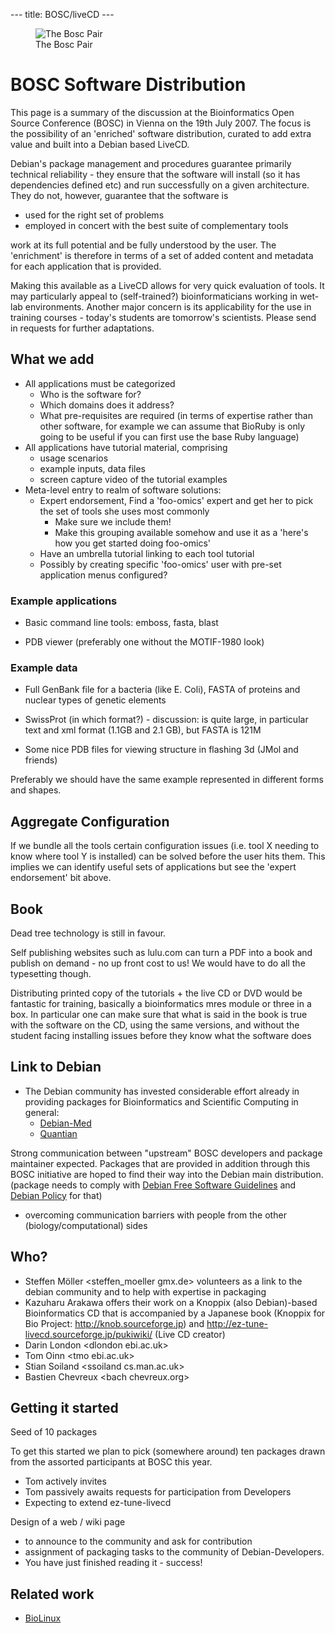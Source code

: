 ---
title: BOSC/liveCD
---

[[Image:Pear.png|The Bosc Pair]]
=BOSC Software Distribution=

This page is a summary of the discussion at the Bioinformatics Open Source Conference (BOSC) in Vienna on the 19th July 2007. The focus is the possibility of an 'enriched' software distribution, curated to add extra value and built into a Debian based LiveCD.

Debian's package management and procedures guarantee primarily technical reliability - they ensure that the software will install (so it has dependencies defined etc) and run successfully on a given architecture. They do not, however, guarantee that the software is

* used for the right set of problems
* employed in concert with the best suite of complementary tools

work at its full potential and be fully understood by the user.
The 'enrichment' is therefore in terms of a set of added content and metadata for each application that is provided.

Making this available as a LiveCD allows for very quick evaluation of tools. It may particularly appeal to (self-trained?) bioinformaticians working in wet-lab environments. Another major concern is its applicability for the use in training courses - today's students are tomorrow's scientists. Please send in requests for further adaptations.

==What we add==

* All applications must be categorized
** Who is the software for?
** Which domains does it address?
** What pre-requisites are required (in terms of expertise rather than other software, for example we can assume that BioRuby is only going to be useful if you can first use the base Ruby language)
* All applications have tutorial material, comprising
** usage scenarios
** example inputs, data files
** screen capture video of the tutorial examples
* Meta-level entry to realm of software solutions:
** Expert endorsement, Find a 'foo-omics' expert and get her to pick the set of tools she uses most commonly
*** Make sure we include them!
*** Make this grouping available somehow and use it as a 'here's how you get started doing foo-omics'
** Have an umbrella tutorial linking to each tool tutorial
** Possibly by creating specific 'foo-omics' user with pre-set application menus configured?


=== Example applications ===

* Basic command line tools: emboss, fasta, blast

* PDB viewer (preferably one without the MOTIF-1980 look)




=== Example data ===

* Full GenBank file for a bacteria (like E. Coli), FASTA of proteins and nuclear types of genetic elements

* SwissProt (in which format?) - discussion: is quite large, in particular text and xml format (1.1GB and 2.1 GB), but FASTA is 121M

* Some nice PDB files for viewing structure in flashing 3d (JMol and friends)


Preferably we should have the same example represented in different forms and shapes.





==Aggregate Configuration==

If we bundle all the tools certain configuration issues (i.e. tool X needing to know where tool Y is installed) can be solved before the user hits them. This implies we can identify useful sets of applications but see the 'expert endorsement' bit above.

==Book==

Dead tree technology is still in favour.

Self publishing websites such as lulu.com can turn a PDF into a book and publish on demand - no up front cost to us! We would have to do all the typesetting though.

Distributing printed copy of the tutorials + the live CD or DVD would be fantastic for training, basically a bioinformatics mres module or three in a box. In particular one can make sure that what is said in the book is true with the software on the CD, using the same versions, and without the student facing installing issues before they know what the software does

==Link to Debian==

* The Debian community has invested considerable effort already in providing packages for Bioinformatics and Scientific Computing in general:
** [http://www.debian.org/devel/debian-med/ Debian-Med]
** [http://dirk.eddelbuettel.com/quantian.html Quantian]

Strong communication between "upstream" BOSC developers and package maintainer expected. Packages that are provided in addition through this BOSC initiative are hoped to find their way into the Debian main distribution.  (package needs to comply with [http://www.debian.org/social_contract#guidelines Debian Free Software Guidelines] and [http://www.debian.org/doc/debian-policy/ Debian Policy] for that)
* overcoming communication barriers with people from the other (biology/computational) sides

==Who?==

* Steffen Möller <steffen_moeller   gmx.de> volunteers as a link to the debian community and  to help with expertise in packaging
* Kazuharu Arakawa offers their work on a Knoppix (also Debian)-based Bioinformatics CD that is accompanied by a Japanese book (Knoppix for Bio Project: http://knob.sourceforge.jp) and http://ez-tune-livecd.sourceforge.jp/pukiwiki/ (Live CD creator)
* Darin London  <dlondon  ebi.ac.uk>
* Tom Oinn   <tmo   ebi.ac.uk>
* Stian Soiland <ssoiland   cs.man.ac.uk> 
* Bastien Chevreux  <bach  chevreux.org>

==Getting it started==

Seed of 10 packages

To get this started we plan to pick (somewhere around) ten packages drawn from the assorted participants at BOSC this year.

* Tom actively invites
* Tom passively awaits requests for participation from Developers
* Expecting to extend ez-tune-livecd 

Design of a web / wiki page 
* to announce to the community and ask for contribution
* assignment of packaging tasks to the community of Debian-Developers.
* You have just finished reading it - success!


== Related work ==

* [http://www.biolinux.org/ BioLinux]